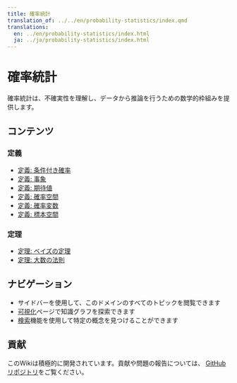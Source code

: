 ```yaml
---
title: 確率統計
translation_of: ../../en/probability-statistics/index.qmd
translations:
  en: ../en/probability-statistics/index.html
  ja: ../ja/probability-statistics/index.html
---
```


# 確率統計

確率統計は、不確実性を理解し、データから推論を行うための数学的枠組みを提供します。

## コンテンツ

### 定義

- [定義: 条件付き確率](def-conditional-probability.qmd)
- [定義: 事象](def-event.qmd)
- [定義: 期待値](def-expectation.qmd)
- [定義: 確率空間](def-probability-space.qmd)
- [定義: 確率変数](def-random-variable.qmd)
- [定義: 標本空間](def-sample-space.qmd)

### 定理

- [定理: ベイズの定理](thm-bayes.qmd)
- [定理: 大数の法則](thm-law-of-large-numbers.qmd)

## ナビゲーション

- サイドバーを使用して、このドメインのすべてのトピックを閲覧できます
- [可視化](../../visualizations-ja.html)ページで知識グラフを探索できます
- [検索](../../search-ja.html)機能を使用して特定の概念を見つけることができます

## 貢献

このWikiは積極的に開発されています。貢献や問題の報告については、
[GitHubリポジトリ](https://github.com/RK0429/ModernMath)をご覧ください。
